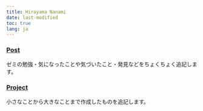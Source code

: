 ```yaml
---
title: Hirayama Nanami
date: last-modified
toc: true
lang: ja
---
```


### [Post](/post.html)
ゼミの勉強・気になったことや気づいたこと・発見などをちょくちょく追記します。

### [Project](/project.html)
小さなことから大きなことまで作成したものを追記します。


